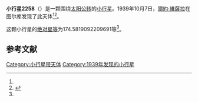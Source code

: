 {{Infobox planet
| bgcolour = #FFFFC0
| name = 2258 Viipuri
| symbol = 
| image = 
| caption = 
| discovery = yes
| discovery_ref = 
| discoverer = [[爾約·維薩拉|爾約·維薩拉]]
| discovery_site = [[图尔库|图尔库]] 
| discovered = 1939年10月7日
| designations = yes
| mp_name = 
| named_after = 
| alt_names = 1939 TA/ 1928 FL / 1950 DU / 1956 PG / 1969 ON / 1970 RS / 1972 BK / 1975 XD2 / 1979 UU
| mp_category = [[主带小行星|主带小行星]]
| orbit_ref = <ref name="a">[http://ssd.jpl.nasa.gov/sbdb.cgi?sstr=2258 2258 Viipuri] {{Wayback|url=http://ssd.jpl.nasa.gov/sbdb.cgi?sstr=2258 |date=20210814005419 }}，小行星數據庫瀏覽器（JPL Small-Body Database Browser）－[[美国国家航空航天局|美国国家航空航天局]]喷气推进实验室</ref>
| epoch = 2456400.5 (2013年4月18日更新)
| aphelion = {{convert|2.908306039448374|AU|km|3|lk=out}}
| perihelion = {{convert|2.480427461641949|AU|km|3}}
| semimajor = {{convert|2.694366750545161|AU|km|3}}
| eccentricity = 0.079402438
| period = 1615.412699 [[日|日]]<br />4.42[[儒略年|儒略年]]
| avg_speed = 
| inclination = 1.480508767685062
| asc_node = 307.5111583215543
| mean_anomaly = 
| arg_peri = 174.5819092209691
| satellites = 
| physical_characteristics = yes
| dimensions = 
| mass = 
| density = 
| surface_grav = 
| escape_velocity = 
| sidereal_day = 
| axial_tilt = 
| pole_ecliptic_lat = 
| pole_ecliptic_lon = 
| albedo = 
| temperatures= 
| temp_name1 = 
| mean_temp_1 = 
| max_temp_1 = 
| temp_name2 = 
| max_temp_2 = 
| spectral_type = 
| abs_magnitude = 174.5819092209691
}}

'''小行星2258'''（{{lang-en|2258 Viipuri}}）是一颗围绕[[太阳|太阳]][[公转|公转]]的[[小行星|小行星]]。1939年10月7日，[[爾約·維薩拉|爾約·維薩拉]]在图尔库发现了此天体<ref name="a" /><ref>{{cite news|title=小行星列表|url=http://cfa-www.harvard.edu/iau/lists/NumberedMPs.txt|accessdate=2013-07-08|newspaper=哈佛大学|archive-date=2008-05-17|archive-url=https://web.archive.org/web/20080517010638/http://cfa-www.harvard.edu/iau/lists/NumberedMPs.txt|dead-url=no}}</ref>。

这颗小行星的[[绝对星等|绝对星等]]为174.5819092209691等<ref name="a" />。

==参考文献==
{{reflist}}
{{Minor Planet Number|[[小行星2257|小行星2257]]|[[小行星2259|小行星2259]]}}

{{小天体}}

[[Category:小行星带天体|Category:小行星带天体]]
[[Category:1939年发现的小行星|Category:1939年发现的小行星]]

{{asteroid-stub}}
